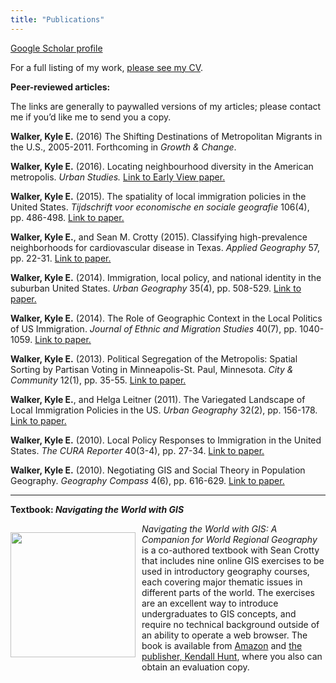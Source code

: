 ```yaml
---
title: "Publications"
---
```


[Google Scholar profile](http://scholar.google.com/citations?user=2P7x0u0AAAAJ&hl=en)

For a full listing of my work, [please see my CV](assets/cv.pdf).  

__Peer-reviewed articles:__

The links are generally to paywalled versions of my articles; please contact me if you'd like me to send you a copy.    

__Walker, Kyle E.__ (2016)  The Shifting Destinations of Metropolitan Migrants in the U.S., 2005-2011.  Forthcoming in _Growth & Change_.  

__Walker, Kyle E.__ (2016).  Locating neighbourhood diversity in the American metropolis.  _Urban Studies._  [Link to Early View paper.](http://usj.sagepub.com/content/early/2016/04/29/0042098016643481.abstract)

__Walker, Kyle E.__ (2015).  The spatiality of local immigration policies in the United States.  _Tijdschrift voor economische en sociale geografie_  106(4), pp. 486-498.  [Link to paper.](http://onlinelibrary.wiley.com/doi/10.1111/tesg.12130/abstract)

__Walker, Kyle E.__, and Sean M. Crotty (2015).  Classifying high-prevalence neighborhoods for cardiovascular disease in Texas.  _Applied Geography_ 57, pp. 22-31.  [Link to paper.](http://www.sciencedirect.com/science/article/pii/S0143622814002665)  

__Walker, Kyle E.__ (2014).  Immigration, local policy, and national identity in the suburban United States. _Urban Geography_ 35(4), pp. 508-529.  [Link to paper.](http://www.tandfonline.com/doi/abs/10.1080/02723638.2014.890423#.VHKpXYvF98E)

__Walker, Kyle E.__ (2014).  The Role of Geographic Context in the Local Politics of US Immigration.  _Journal of Ethnic and Migration Studies_ 40(7), pp. 1040-1059.  [Link to paper.](http://www.tandfonline.com/doi/abs/10.1080/1369183X.2013.831544#.VHKpdYvF98E)

__Walker, Kyle E.__ (2013). Political Segregation of the Metropolis: Spatial Sorting by Partisan Voting in Minneapolis-St. Paul, Minnesota.  _City & Community_ 12(1), pp. 35-55.  [Link to paper.](http://onlinelibrary.wiley.com/doi/10.1111/cico.12003/abstract?deniedAccessCustomisedMessage=&userIsAuthenticated=false)

__Walker, Kyle E.__, and Helga Leitner (2011).  The Variegated Landscape of Local Immigration Policies in the US.    _Urban Geography_ 32(2), pp. 156-178.  [Link to paper.](http://www.tandfonline.com/doi/abs/10.2747/0272-3638.32.2.156#.VHKpmovF98E)

__Walker, Kyle E.__ (2010). Local Policy Responses to Immigration in the United States.  _The CURA Reporter_ 40(3-4), pp. 27-34.  [Link to paper.](http://www.cura.umn.edu/sites/cura.advantagelabs.com/files/publications/40-3%264-Walker.pdf)

__Walker, Kyle E.__ (2010).  Negotiating GIS and Social Theory in Population Geography.  _Geography Compass_ 4(6), pp. 616-629.  [Link to paper.](http://onlinelibrary.wiley.com/doi/10.1111/j.1749-8198.2010.00333.x/abstract?deniedAccessCustomisedMessage=&userIsAuthenticated=false)

---

__Textbook: _Navigating the World with GIS_ __

<div style="float: left; padding-right: 10px;">
  <img src="https://he.kendallhunt.com/sites/default/files/styles/product_details_pop_up_image/public/product/Crotty-Walker_9781465284914.jpg" style="width: 200px">
</div>

_Navigating the World with GIS: A Companion for World Regional Geography_ is a co-authored textbook with Sean Crotty that includes nine online GIS exercises to be used in introductory geography courses, each covering major thematic issues in different parts of the world.  The exercises are an excellent way to introduce undergraduates to GIS concepts, and require no technical background outside of an ability to operate a web browser.  The book is available from [Amazon](http://www.amazon.com/Navigating-World-GIS-Companion-Geography/dp/1465284915) and [the publisher, Kendall Hunt](https://he.kendallhunt.com/product/navigating-world-gis-companion-world-regional-geography), where you also can obtain an evaluation copy.  

